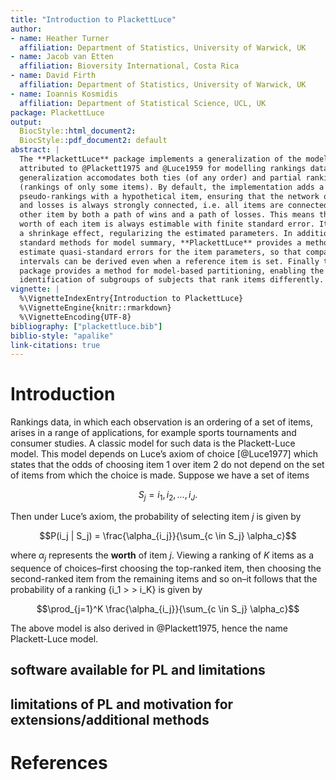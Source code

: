 ```yaml
---
title: "Introduction to PlackettLuce"
author:
- name: Heather Turner
  affiliation: Department of Statistics, University of Warwick, UK
- name: Jacob van Etten
  affiliation: Bioversity International, Costa Rica
- name: David Firth 
  affiliation: Department of Statistics, University of Warwick, UK
- name: Ioannis Kosmidis
  affiliation: Department of Statistical Science, UCL, UK
package: PlackettLuce
output:
  BiocStyle::html_document2:
  BiocStyle::pdf_document2: default
abstract: |
  The **PlackettLuce** package implements a generalization of the model jointly
  attributed to @Plackett1975 and @Luce1959 for modelling rankings data. The 
  generalization accomodates both ties (of any order) and partial rankings 
  (rankings of only some items). By default, the implementation adds a set
  pseudo-rankings with a hypothetical item, ensuring that the network of wins
  and losses is always strongly connected, i.e. all items are connected to every
  other item by both a path of wins and a path of losses. This means that the 
  worth of each item is always estimable with finite standard error. It also has
  a shrinkage effect, regularizing the estimated parameters. In addition to
  standard methods for model summary, **PlackettLuce** provides a method to 
  estimate quasi-standard errors for the item parameters, so that comparison 
  intervals can be derived even when a reference item is set. Finally the 
  package provides a method for model-based partitioning, enabling the 
  identification of subgroups of subjects that rank items differently.
vignette: |
  %\VignetteIndexEntry{Introduction to PlackettLuce}
  %\VignetteEngine{knitr::rmarkdown}
  %\VignetteEncoding{UTF-8}
bibliography: ["plackettluce.bib"]
biblio-style: "apalike"
link-citations: true
---
```


# Introduction

Rankings data, in which each observation is an ordering of a set of items, 
arises in a range of applications, for example sports tournaments and consumer 
studies. A classic model for such data is the Plackett-Luce model. This model
depends on Luce's axiom of choice [@Luce1977] which states that the odds of 
choosing item 1 over item 2 do not depend on the set of items from which the
choice is made. Suppose we have a set of items

$$S_j = {i_1, i_2, \ldots, i_J}.$$

Then under Luce's axiom, the probability of selecting item $j$ is given by

$$P(i_j | S_j) = \frac{\alpha_{i_j}}{\sum_{c \in S_j} \alpha_c}$$

where $\alpha_j$ represents the **worth** of item $j$. Viewing a ranking of $K$ 
items as a sequence of choices--first choosing the top-ranked item, then 
choosing the second-ranked item from the remaining items and so on--it follows
that the probability of a ranking {i_1 > \ldots > i_K} is given by

$$\prod_{j=1}^K \frac{\alpha_{i_j}}{\sum_{c \in S_j} \alpha_c}$$

The above model is also derived in @Plackett1975, hence the name Plackett-Luce 
model.

## software available for PL and limitations

## limitations of PL and motivation for extensions/additional methods

# References
